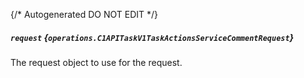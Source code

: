 {/* Autogenerated DO NOT EDIT  */}

##### `request` *{`operations.C1APITaskV1TaskActionsServiceCommentRequest`}*
The request object to use for the request.
<Collapsible>
    <C1APITaskV1TaskActionsServiceCommentRequest/>
</Collapsible>


